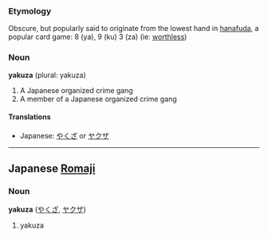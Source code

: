 ===Etymology===
Obscure, but popularly said to originate from the lowest hand in [[hanafuda]], a popular card game: 8 (ya), 9 (ku) 3 (za) (ie: [[worthless]])

===Noun===
'''yakuza''' (plural: yakuza)

# A Japanese organized crime gang
# A member of a Japanese organized crime gang

====Translations====
*Japanese: [[やくざ]] or [[ヤクザ]]

----

==Japanese [[Romaji]]==
===Noun===
'''yakuza''' ([[やくざ]], [[ヤクザ]])

# yakuza